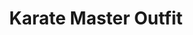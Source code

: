 ---
title: "Karate Master Outfit"
meta_title: "Karate Master Outfit craft"
description: "Craft de Karate Master Outfit"
rank: "d"
draft: false
name: "Karate Master Outfit"
recipe_img: "https://wiki.pokexgames.com/images/6/63/KarateMaster.png"
level: 37
craft_time: 18000
result: 1
value_npc: 1
ingredients:
  - name: "Cloth"
    quantity: 10
    item_img: "https://wiki.pokexgames.com/images/5/51/Cloth.png"
    value_npc: 1
  - name: "Wrestling Mask"
    quantity: 1
    item_img: "https://wiki.pokexgames.com/images/b/b8/Wrestling_Mask.png"
    value_npc: 1
  - name: "Yellow Belt Karate Kimono"
    quantity: 1
    item_img: "https://wiki.pokexgames.com/images/d/df/Yellow_Belt_Karate_Kimono.png"
    value_npc: 1
  - name: "Belt of Champion"
    quantity: 7
    item_img: "https://wiki.pokexgames.com/images/2/2e/Belt_Of_Champion.png"
    value_npc: 1
  - name: "Iron Bracelet"
    quantity: 10
    item_img: "https://wiki.pokexgames.com/images/4/40/Iron_Bracelet.png"
    value_npc: 1
  - name: "Martial Arts Scroll"
    quantity: 80
    item_img: "https://wiki.pokexgames.com/images/d/d8/Martial_Arts_Scroll.png"
    value_npc: 1
  - name: "Refined Style Point"
    quantity: 200
    item_img: "https://wiki.pokexgames.com/images/6/6b/Refined_style_point.png"
    value_npc: 1
---